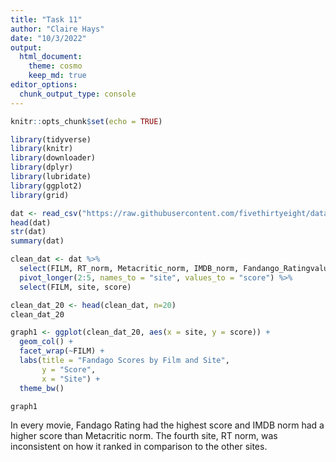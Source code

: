```yaml
---
title: "Task 11"
author: "Claire Hays"
date: "10/3/2022"
output: 
  html_document:
    theme: cosmo
    keep_md: true
editor_options: 
  chunk_output_type: console
---
```


```r
knitr::opts_chunk$set(echo = TRUE)
```

```r

library(tidyverse)
library(knitr)
library(downloader)
library(dplyr)
library(lubridate)
library(ggplot2)
library(grid)

```


```r


dat <- read_csv("https://raw.githubusercontent.com/fivethirtyeight/data/master/fandango/fandango_score_comparison.csv")
head(dat)
str(dat)
summary(dat)
```


```r

clean_dat <- dat %>%
  select(FILM, RT_norm, Metacritic_norm, IMDB_norm, Fandango_Ratingvalue) %>%
  pivot_longer(2:5, names_to = "site", values_to = "score") %>%
  select(FILM, site, score)

clean_dat_20 <- head(clean_dat, n=20)
clean_dat_20

```


```r

graph1 <- ggplot(clean_dat_20, aes(x = site, y = score)) +
  geom_col() +
  facet_wrap(~FILM) +
  labs(title = "Fandago Scores by Film and Site",
       y = "Score",
       x = "Site") +
  theme_bw() 

graph1

```

In every movie, Fandago Rating had the highest score and IMDB norm had a higher score than Metacritic norm.  The fourth site, RT norm, was inconsistent on how it ranked in comparison to the other sites. 
